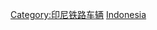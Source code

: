 {{commonscat|Diesel locomotives of Indonesia}}
[[Category:印尼铁路车辆|Category:印尼铁路车辆]]
[[Category:柴油機車|Indonesia]]